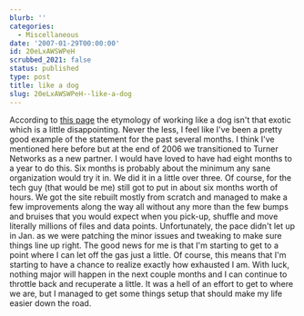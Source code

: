 ```yaml
---
blurb: ''
categories:
  - Miscellaneous
date: '2007-01-29T00:00:00'
id: 20eLxAWSWPeH
scrubbed_2021: false
status: published
type: post
title: like a dog
slug: 20eLxAWSWPeH--like-a-dog
---
```


According to
[this page](http://www.everything2.com/index.pl?node=working%20dog)
the etymology of working like a dog isn't that exotic which is a
little disappointing. Never the less, I feel like I've been a
pretty good example of the statement for the past several months. I
think I've mentioned here before but at the end of 2006 we
transitioned to Turner Networks as a new partner. I would have
loved to have had eight months to a year to do this. Six months is
probably about the minimum any sane organization would try it in.
We did it in a little over three. Of course, for the tech guy (that
would be me) still got to put in about six months worth of hours.
We got the site rebuilt mostly from scratch and managed to make a
few improvements along the way all without any more than the few
bumps and bruises that you would expect when you pick-up, shuffle
and move literally millions of files and data points.
Unfortunately, the pace didn't let up in Jan. as we were patching
the minor issues and tweaking to make sure things line up right.
The good news for me is that I'm starting to get to a point where I
can let off the gas just a little. Of course, this means that I'm
starting to have a chance to realize exactly how exhausted I am.
With luck, nothing major will happen in the next couple months and
I can continue to throttle back and recuperate a little. It was a
hell of an effort to get to where we are, but I managed to get some
things setup that should make my life easier down the road.
